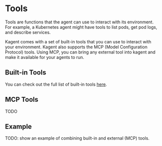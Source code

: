 # Tools

Tools are functions that the agent can use to interact with its environment. For example, a Kubernetes agent might have tools to list pods, get pod logs, and describe services.

Kagent comes with a set of built-in tools that you can use to interact with your environment. Kagent also supports the MCP (Model Configuration Protocol) tools. Using MCP, you can bring any external tool into kagent and make it available for your agents to run.

## Built-in Tools

You can check out the full list of built-in tools [here]().

## MCP Tools

TODO

## Example

TODO: show an example of combining built-in and external (MCP) tools.